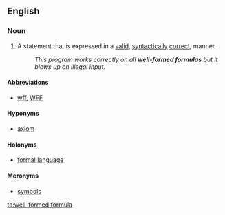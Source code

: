 ==English==

===Noun===
{{en-noun|s|well-formed formulae}}
{{wikipedia}}

# {{label|en|logic}} A statement that is expressed in a [[valid]], [[syntactically]] [[correct]], manner.
#: ''This program works correctly on all '''well-formed formulas''' but it blows up on illegal input.''

====Abbreviations====
* [[wff]], [[WFF]]

====Hyponyms====
* [[axiom]]

====Holonyms====
* [[formal language]]

====Meronyms====
* [[symbol]]s

[[ta:well-formed formula]]